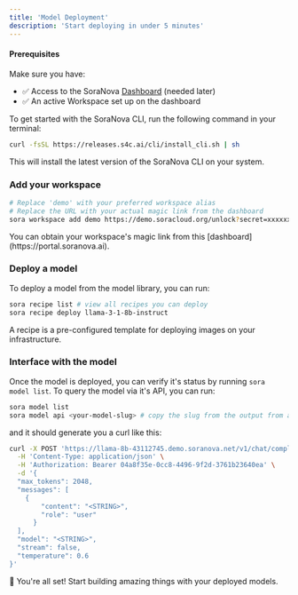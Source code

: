 ```yaml
---
title: 'Model Deployment'
description: 'Start deploying in under 5 minutes'
---
```


#### Prerequisites
Make sure you have:
- ✅ Access to the SoraNova [Dashboard](https://portal.soranova.ai) (needed later)
- ✅ An active Workspace set up on the dashboard

To get started with the SoraNova CLI, run the following command in your terminal:

```bash
curl -fsSL https://releases.s4c.ai/cli/install_cli.sh | sh
```

This will install the latest version of the SoraNova CLI on your system.


### Add your workspace


```bash
# Replace 'demo' with your preferred workspace alias
# Replace the URL with your actual magic link from the dashboard
sora workspace add demo https://demo.soracloud.org/unlock?secret=xxxxxx-xxxx-xxxx-xxxx-xxxxxxxxxxxxx
```

<Note>
  You can obtain your workspace's magic link from this [dashboard](https://portal.soranova.ai).
</Note>

### Deploy a model
To deploy a model from the model library, you can run: 
```bash
sora recipe list # view all recipes you can deploy
sora recipe deploy llama-3-1-8b-instruct
```
<Note>
A recipe is a pre-configured template for deploying images on your infrastructure.
</Note>

### Interface with the model
Once the model is deployed, you can verify it's status by running `sora model list`. To query the model via it's API, you can run:

```bash
sora model list
sora model api <your-model-slug> # copy the slug from the output from above
```
and it should generate you a curl like this:
```bash
curl -X POST 'https://llama-8b-43112745.demo.soranova.net/v1/chat/completions' \
  -H 'Content-Type: application/json' \
  -H 'Authorization: Bearer 04a8f35e-0cc8-4496-9f2d-3761b23640ea' \
  -d '{
  "max_tokens": 2048,
  "messages": [
    {
        "content": "<STRING>",
        "role": "user"
      }
  ],
  "model": "<STRING>",
  "stream": false,
  "temperature": 0.6
}'
```

🎉 You're all set! Start building amazing things with your deployed models.

